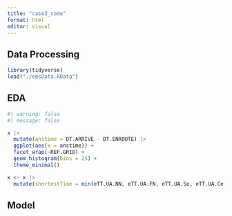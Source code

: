 ```yaml
---
title: "case3_code"
format: html
editor: visual
---
```


## Data Processing

```r
library(tidyverse)
load("./emsData.RData")
```

## EDA

```r
#| warning: false
#| message: false

x |>
  mutate(anstime = DT.ARRIVE - DT.ENROUTE) |>
  ggplot(aes(x = anstime)) +
  facet_wrap(~REF.GRID) +
  geom_histogram(bins = 25) +
  theme_minimal()

```

```r
x <- x |>
  mutate(shortestTime = min(eTT.UA.NN, eTT.UA.FN, eTT.UA.So, eTT.UA.Ce))
```

## Model
